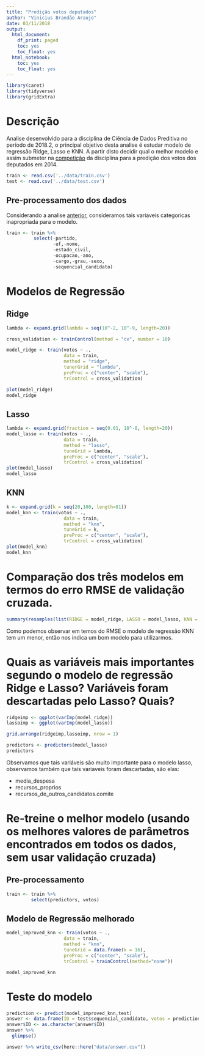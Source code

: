 ```yaml
---
title: "Predição votos deputados"
author: "Vinicius Brandão Araujo"
date: 03/11/2018
output:
  html_document:
    df_print: paged
    toc: yes
    toc_float: yes
  html_notebook:
    toc: yes
    toc_float: yes
---
```


```r
library(caret)
library(tidyverse)
library(gridExtra)
```

# Descrição
Analise desenvolvido para a disciplina de Ciência de Dados Preditiva no período de 2018.2, o principal objetivo desta analise é estudar modelo de regressão Ridge, Lasso e KNN.
A partir disto decidir qual o melhor modelo e assim submeter na [competição](https://www.kaggle.com/c/ufcg-cdp-20182/leaderboard) da disciplina para a predição dos votos dos deputados em 2014.

```r
train <- read.csv('../data/train.csv')
test <- read.csv('../data/test.csv')
```

## Pre-processamento dos dados

Considerando a analise [anterior](https://rpubs.com/viniciusaraujo/regressao_linear_votos), consideramos tais variaveis categoricas inapropriada para o modelo.
```r
train <- train %>%   
          select(-partido,
                 -uf,-nome,
                 -estado_civil,
                 -ocupacao,-ano,
                 -cargo,-grau,-sexo,
                 -sequencial_candidato)

```


# Modelos de Regressão

## Ridge

```r
lambda <- expand.grid(lambda = seq(10^-2, 10^-9, length=20))

cross_validation <- trainControl(method = "cv", number = 10)

model_ridge <- train(votos ~ .,
                     data = train,
                     method = "ridge",
                     tunerGrid = "lambda",
                     preProc = c("center", "scale"),
                     trControl = cross_validation)

plot(model_ridge)
model_ridge
```

## Lasso

```r
lambda <- expand.grid(fraction = seq(0.01, 10^-8, length=20))
model_lasso <- train(votos ~ ., 
                     data = train, 
                     method = "lasso", 
                     tuneGrid = lambda,
                     preProc = c("center", "scale"),
                     trControl = cross_validation)
plot(model_lasso)
model_lasso
```

## KNN

```r
k <- expand.grid(k = seq(20,100, length=81))
model_knn <- train(votos ~ ., 
                     data = train, 
                     method = "knn", 
                     tuneGrid = k,
                     preProc = c("center", "scale"),
                     trControl = cross_validation)
plot(model_knn)
model_knn
```

# Comparação dos três modelos em termos do erro RMSE de validação cruzada.

```r
summary(resamples(list(RIDGE = model_ridge, LASSO = model_lasso, KNN = model_knn )))
```

Como podemos observar em temos do RMSE o modelo de regressão KNN tem um menor, então nos indica um bom modelo para utilizarmos.

# Quais as variáveis mais importantes segundo o modelo de regressão Ridge e Lasso?  Variáveis foram descartadas pelo Lasso? Quais?

```r
ridgeimp <- ggplot(varImp(model_ridge))
lassoimp <- ggplot(varImp(model_lasso))

grid.arrange(ridgeimp,lassoimp, nrow = 1)
```

```r
predictors <- predictors(model_lasso)
predictors
```

Observamos que tais variáveis são muito importante para o modelo lasso, observamos também que tais variaveis foram descartadas, são elas:

+ media_despesa
+ recursos_proprios
+ recursos_de_outros_candidatos.comite

# Re-treine o melhor modelo (usando os melhores valores de parâmetros encontrados em todos os dados, sem usar validação cruzada)

## Pre-processamento
```r
train <- train %>% 
         select(predictors, votos)
```


## Modelo de Regressão melhorado

```r
model_improved_knn <- train(votos ~ ., 
                     data = train, 
                     method = "knn", 
                     tuneGrid = data.frame(k = 16),
                     preProc = c("center", "scale"),
                     trControl = trainControl(method="none"))

model_improved_knn
```

# Teste do modelo 

```r
prediction <- predict(model_improved_knn,test)
answer <- data.frame(ID = test$sequencial_candidato, votos = prediction)
answer$ID <- as.character(answer$ID)
answer %>%
  glimpse()
```

```r
answer %>% write_csv(here::here("data/answer.csv"))
```



